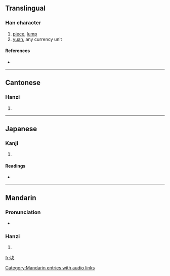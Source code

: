 {{also|塊}}
{{also|kuai}}
==Translingual==

===Han character===
{{Han char|rn=32|rad=土|as=04|sn=7|four=|canj=土木大 (GDK)}}

# [[piece]], [[lump]]
# [[yuan]], any currency unit

====References====
* {{Han ref|kx=0226.101|dkj=04948|dj=0461.110|hdz=10428.050|uh=5757|ud=22359}}

----

==Cantonese==

===Hanzi===
{{yue-hanzi|jyut=|y=faai3}}

# {{defn|Cantonese}}

----

==Japanese==

===Kanji===
{{ja-kanji|grade=|rs=土04}}

# {{defn|Japanese}}

====Readings====
* {{ja-readings|on=[[かい]] (kai)|kun=}}

----

==Mandarin==

===Pronunciation===
* {{audio|zh-kuài.ogg|audio}}

===Hanzi===
{{cmn-hanzi|tra=塊|pin=[[kuài]] ([[kuai4]])|wg=k'uai<sup>4</sup>}}

# {{defn|Mandarin}}

[[Category:Mandarin entries with audio links]]

[[fr:块]]